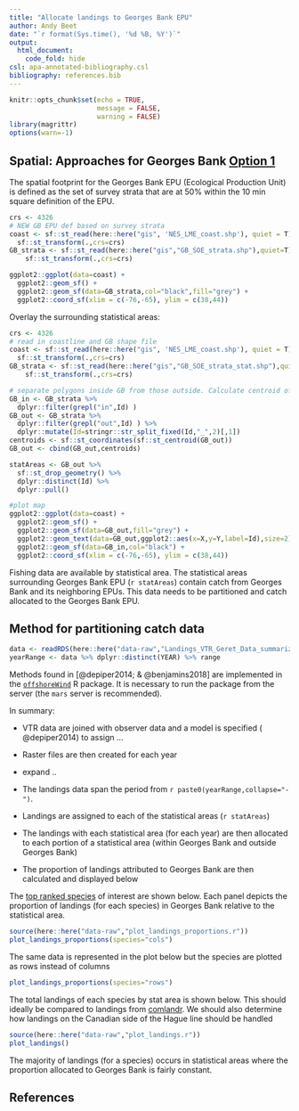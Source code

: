 ```yaml
---
title: "Allocate landings to Georges Bank EPU"
author: Andy Beet
date: "`r format(Sys.time(), '%d %B, %Y')`"
output: 
  html_document:
    code_fold: hide
csl: apa-annotated-bibliography.csl
bibliography: references.bib
---
```


```r
knitr::opts_chunk$set(echo = TRUE, 
                      message = FALSE,
                      warning = FALSE)
library(magrittr)
options(warn=-1)
```

## Spatial: Approaches for Georges Bank [Option 1](https://noaa-edab.github.io/ms-keyrun/GBSurveySet.html#opt1)

The spatial footprint for the Georges Bank EPU (Ecological Production Unit) is defined as the set of survey strata that are at 50% within the 10 min square definition of the EPU.

```r
crs <- 4326
# NEW GB EPU def based on survey strata
coast <- sf::st_read(here::here("gis", 'NES_LME_coast.shp'), quiet = T) %>%
  sf::st_transform(.,crs=crs)
GB_strata <- sf::st_read(here::here("gis","GB_SOE_strata.shp"),quiet=T) %>%
    sf::st_transform(.,crs=crs)

ggplot2::ggplot(data=coast) +
  ggplot2::geom_sf() +
  ggplot2::geom_sf(data=GB_strata,col="black",fill="grey") + 
  ggplot2::coord_sf(xlim = c(-76,-65), ylim = c(38,44))

```

Overlay the surrounding statistical areas:

```r
crs <- 4326
# read in coastline and GB shape file
coast <- sf::st_read(here::here("gis", 'NES_LME_coast.shp'), quiet = T) %>%
  sf::st_transform(.,crs=crs)
GB_strata <- sf::st_read(here::here("gis","GB_SOE_strata_stat.shp"),quiet=T) %>%
    sf::st_transform(.,crs=crs)

# separate polygons inside GB from those outside. Calculate centroid of polygon for label
GB_in <- GB_strata %>%
  dplyr::filter(grepl("in",Id) )
GB_out <- GB_strata %>%
  dplyr::filter(grepl("out",Id) ) %>% 
  dplyr::mutate(Id=stringr::str_split_fixed(Id,"_",2)[,1])
centroids <- sf::st_coordinates(sf::st_centroid(GB_out))
GB_out <- cbind(GB_out,centroids)

statAreas <- GB_out %>%
  sf::st_drop_geometry() %>%
  dplyr::distinct(Id) %>%
  dplyr::pull()

#plot map
ggplot2::ggplot(data=coast) +
  ggplot2::geom_sf() +
  ggplot2::geom_sf(data=GB_out,fill="grey") + 
  ggplot2::geom_text(data=GB_out,ggplot2::aes(x=X,y=Y,label=Id),size=2)    +
  ggplot2::geom_sf(data=GB_in,col="black") + 
  ggplot2::coord_sf(xlim = c(-76,-65), ylim = c(38,44))

```

Fishing data are available by statistical area. The statistical areas surrounding Georges Bank EPU (`r statAreas`) contain catch from Georges Bank and its neighboring EPUs. This data needs to be partitioned and catch allocated to the Georges Bank EPU.

## Method for partitioning catch data

```r
data <- readRDS(here::here("data-raw","Landings_VTR_Geret_Data_summarized.rds"))
yearRange <- data %>% dplyr::distinct(YEAR) %>% range
```

Methods found in [@depiper2014; & @benjamins2018] are implemented in the [`offshoreWind`](https://github.com/dcorvi/offshoreWind) R package. It is necessary to run the package from the server (the `mars` server is recommended).

In summary:

-   VTR data are joined with observer data and a model is specified ( @depiper2014) to assign ...

-   Raster files are then created for each year

-   expand ..

-   The landings data span the period from `r paste0(yearRange,collapse="-")`.

-   Landings are assigned to each of the statistical areas (`r statAreas`)

-   The landings with each statistical area (for each year) are then allocated to each portion of a statistical area (within Georges Bank and outside Georges Bank)

-   The proportion of landings attributed to Georges Bank are then calculated and displayed below

The [top ranked species](https://noaa-edab.github.io/ms-keyrun/SpeciesEnvDat.html#focalSpecies) of interest are shown below. Each panel depicts the proportion of landings (for each species) in Georges Bank relative to the statistical area.

```r
source(here::here("data-raw","plot_landings_proportions.r"))
plot_landings_proportions(species="cols")

```

The same data is represented in the plot below but the species are plotted as rows instead of columns

```r
plot_landings_proportions(species="rows")

```

The total landings of each species by stat area is shown below. This should ideally be compared to landings from [comlandr](https://github.com/NOAA-EDAB/comlandr). We should also determine how landings on the Canadian side of the Hague line should be handled

```r
source(here::here("data-raw","plot_landings.r"))
plot_landings()

```

The majority of landings (for a species) occurs in statistical areas where the proportion allocated to Georges Bank is fairly constant.

## References
